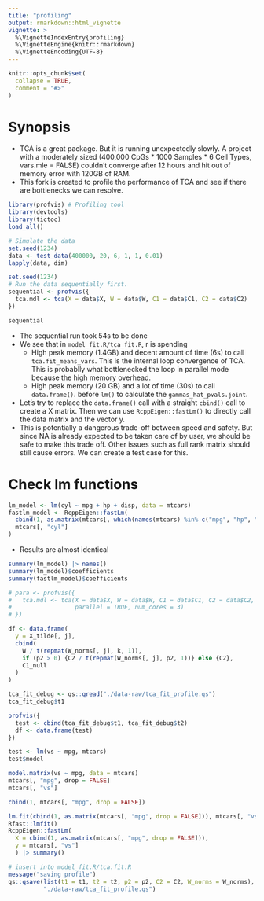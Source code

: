 ```yaml
---
title: "profiling"
output: rmarkdown::html_vignette
vignette: >
  %\VignetteIndexEntry{profiling}
  %\VignetteEngine{knitr::rmarkdown}
  %\VignetteEncoding{UTF-8}
---
```


```r
knitr::opts_chunk$set(
  collapse = TRUE,
  comment = "#>"
)
```

# Synopsis
* TCA is a great package. But it is running unexpectedly slowly. A project with
a moderately sized (400,000 CpGs * 1000 Samples * 6 Cell Types, vars.mle = FALSE)
couldn't converge after 12 hours and hit out of memory error with 120GB of RAM.
* This fork is created to profile the performance of TCA and see if there are 
bottlenecks we can resolve.  

```r
library(profvis) # Profiling tool
library(devtools)
library(tictoc)
load_all()

# Simulate the data
set.seed(1234)
data <- test_data(400000, 20, 6, 1, 1, 0.01)
lapply(data, dim)

set.seed(1234)
# Run the data sequentially first.
sequential <- profvis({
  tca.mdl <- tca(X = data$X, W = data$W, C1 = data$C1, C2 = data$C2)
})

sequential
```

* The sequential run took 54s to be done
* We see that in `model_fit.R/tca_fit.R`, r is spending 
  + High peak memory (1.4GB) and decent amount of time (6s) to call `tca.fit_means_vars`. 
  This is the internal loop convergence of TCA. This is probablly what 
  bottlenecked the loop in parallel mode because the high memory overhead.  
  + High peak memory (20 GB) and a lot of time (30s) to call `data.frame()`.
  before `lm()` to calculate the `gammas_hat_pvals.joint`.  
* Let's try to replace the `data.frame()` call with a straight `cbind()` call to 
create a X matrix. Then we can use `RcppEigen::fastLm()` to directly call 
the data matrix and the vector y.  
* This is potentially a dangerous trade-off between speed and safety. But 
since NA is already expected to be taken care of by user, we should be safe to 
make this trade off. Other issues such as full rank matrix should still cause 
errors. We can create a test case for this.  

# Check lm functions
```r
lm_model <- lm(cyl ~ mpg + hp + disp, data = mtcars)
fastlm_model <- RcppEigen::fastLm(
  cbind(1, as.matrix(mtcars[, which(names(mtcars) %in% c("mpg", "hp", "disp"))])),
  mtcars[, "cyl"]
)
```

* Results are almost identical
```r
summary(lm_model) |> names()
summary(lm_model)$coefficients
summary(fastlm_model)$coefficients
```

```r
# para <- profvis({
#   tca.mdl <- tca(X = data$X, W = data$W, C1 = data$C1, C2 = data$C2,
#                  parallel = TRUE, num_cores = 3)
# })

df <- data.frame(
  y = X_tilde[, j], 
  cbind(
    W / t(repmat(W_norms[, j], k, 1)), 
    if (p2 > 0) {C2 / t(repmat(W_norms[, j], p2, 1))} else {C2}, 
    C1_null
  )
)

tca_fit_debug <- qs::qread("./data-raw/tca_fit_profile.qs")
tca_fit_debug$t1

profvis({
  test <- cbind(tca_fit_debug$t1, tca_fit_debug$t2)
  df <- data.frame(test)
})

test <- lm(vs ~ mpg, mtcars)
test$model

model.matrix(vs ~ mpg, data = mtcars)
mtcars[, "mpg", drop = FALSE]
mtcars[, "vs"]

cbind(1, mtcars[, "mpg", drop = FALSE])

lm.fit(cbind(1, as.matrix(mtcars[, "mpg", drop = FALSE])), mtcars[, "vs"])
Rfast::lmfit()
RcppEigen::fastLm(
  X = cbind(1, as.matrix(mtcars[, "mpg", drop = FALSE])), 
  y = mtcars[, "vs"]
  ) |> summary()

# insert into model_fit.R/tca.fit.R
message("saving profile")
qs::qsave(list(t1 = t1, t2 = t2, p2 = p2, C2 = C2, W_norms = W_norms),
          "./data-raw/tca_fit_profile.qs")
```

